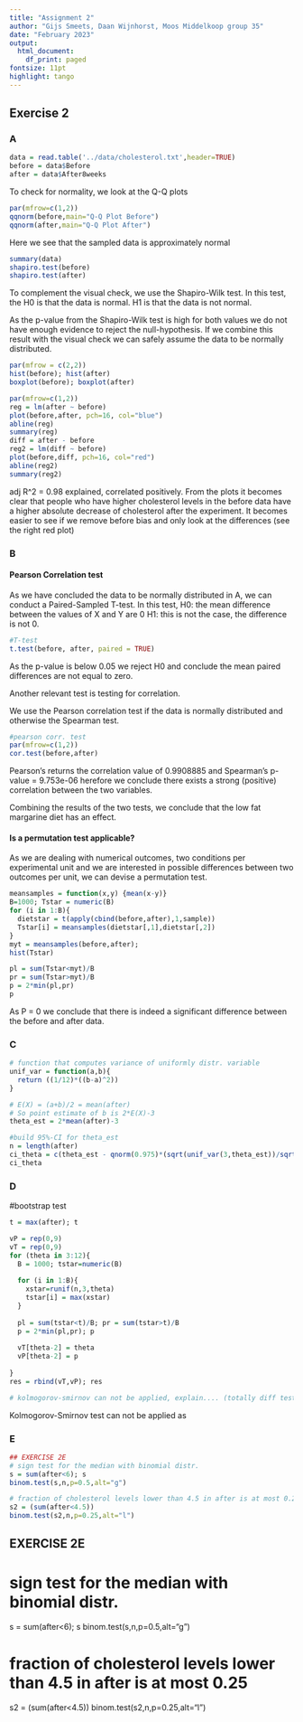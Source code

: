 ```yaml
---
title: "Assignment 2"
author: "Gijs Smeets, Daan Wijnhorst, Moos Middelkoop group 35"
date: "February 2023"
output:
  html_document:
    df_print: paged
fontsize: 11pt
highlight: tango
---
```


## Exercise 2

### A


```r
data = read.table('../data/cholesterol.txt',header=TRUE)
before = data$Before
after = data$After8weeks
```
To check for normality, we look at the Q-Q plots
```r
par(mfrow=c(1,2))
qqnorm(before,main="Q-Q Plot Before")
qqnorm(after,main="Q-Q Plot After")
```
Here we see that the sampled data is approximately normal
```r
summary(data)
shapiro.test(before)
shapiro.test(after)
```
To complement the visual check, we use the Shapiro-Wilk test. 
In this test, the H0 is that the data is normal. H1 is that the data is not normal.

As the p-value from the Shapiro-Wilk test is high for both values we do not have enough evidence to reject the null-hypothesis.
If we combine this result with the visual check we can safely assume the data to be normally distributed.

```r
par(mfrow = c(2,2))
hist(before); hist(after)
boxplot(before); boxplot(after)
```


```r
par(mfrow=c(1,2))
reg = lm(after ~ before)
plot(before,after, pch=16, col="blue")
abline(reg)
summary(reg) 
diff = after - before
reg2 = lm(diff ~ before)
plot(before,diff, pch=16, col="red")
abline(reg2)
summary(reg2)
```
adj R^2 = 0.98 explained, correlated positively.
From the plots it becomes clear that people who have higher cholesterol levels in the before data have a higher absolute decrease of cholesterol after the experiment.
It becomes easier to see if we remove before bias and only look at the differences (see the right red plot)

### B
#### Pearson Correlation test
As we have concluded the data to be normally distributed in A, we can conduct a Paired-Sampled T-test.
In this test, H0: the mean difference between the values of X and Y are 0 H1: this is not the case, the difference is not 0.

```r
#T-test
t.test(before, after, paired = TRUE)
```
As the p-value is below 0.05 we reject H0 and conclude the mean paired differences are not equal to zero.

Another relevant test is testing for correlation.

We use the Pearson correlation test if the data is normally distributed and otherwise the Spearman test.

```r
#pearson corr. test
par(mfrow=c(1,2))
cor.test(before,after)
```
Pearson's returns the correlation value of 0.9908885 and Spearman's  p-value = 9.753e-06 herefore we conclude there exists a strong (positive) correlation between the two variables.

Combining the results of the two tests, we conclude that the low fat margarine diet has an effect.

#### Is a permutation test applicable?
As we are dealing with numerical outcomes, two conditions per experimental unit and we are interested in possible differences between two outcomes per unit, we can devise a permutation test.

```r
meansamples = function(x,y) {mean(x-y)}
B=1000; Tstar = numeric(B)
for (i in 1:B){
  dietstar = t(apply(cbind(before,after),1,sample))
  Tstar[i] = meansamples(dietstar[,1],dietstar[,2])
}
myt = meansamples(before,after);
hist(Tstar)
```
```r
pl = sum(Tstar<myt)/B
pr = sum(Tstar>myt)/B
p = 2*min(pl,pr)
p
```
As P = 0 we conclude that there is indeed a significant difference between the before and after data.

### C
```r
# function that computes variance of uniformly distr. variable
unif_var = function(a,b){
  return ((1/12)*((b-a)^2))
}

# E(X) = (a+b)/2 = mean(after)
# So point estimate of b is 2*E(X)-3
theta_est = 2*mean(after)-3

#build 95%-CI for theta_est
n = length(after)
ci_theta = c(theta_est - qnorm(0.975)*(sqrt(unif_var(3,theta_est))/sqrt(n)), theta_est + qnorm(0.975)*(sqrt(unif_var(3,theta_est))/sqrt(n)))
ci_theta
```
### D

#bootstrap test
```r
t = max(after); t

vP = rep(0,9)
vT = rep(0,9)
for (theta in 3:12){
  B = 1000; tstar=numeric(B)
  
  for (i in 1:B){
    xstar=runif(n,3,theta)
    tstar[i] = max(xstar)
  }
  
  pl = sum(tstar<t)/B; pr = sum(tstar>t)/B
  p = 2*min(pl,pr); p
  
  vT[theta-2] = theta
  vP[theta-2] = p
  
}
res = rbind(vT,vP); res

# kolmogorov-smirnov can not be applied, explain.... (totally diff test)

```
Kolmogorov-Smirnov test can not be applied as 

### E
```r
## EXERCISE 2E
# sign test for the median with binomial distr.
s = sum(after<6); s
binom.test(s,n,p=0.5,alt="g") 

# fraction of cholesterol levels lower than 4.5 in after is at most 0.25
s2 = (sum(after<4.5))
binom.test(s2,n,p=0.25,alt="l")
```

## EXERCISE 2E
# sign test for the median with binomial distr.
s = sum(after<6); s
binom.test(s,n,p=0.5,alt="g") 

# fraction of cholesterol levels lower than 4.5 in after is at most 0.25
s2 = (sum(after<4.5))
binom.test(s2,n,p=0.25,alt="l")